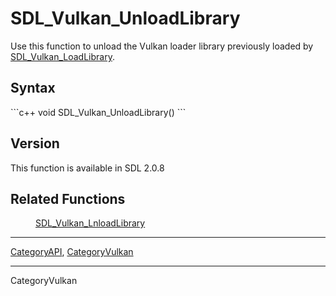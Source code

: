 <!-- pragma section-numbers off -->
<!-- pragma camelcase off -->

<!-- #*^*^*^*^*See http://wiki.libsdl.org/moin.cgi/SGFunctions for details on editing this page*^*^*^*^* -->


= SDL_Vulkan_UnloadLibrary =

Use this function to unload the Vulkan loader library previously loaded by [[SDL_Vulkan_LoadLibrary]].




== Syntax ==
```c++
void SDL_Vulkan_UnloadLibrary()
```


== Version ==
This function is available in SDL 2.0.8

== Related Functions ==
:[[SDL_Vulkan_LnloadLibrary]]

----
[[CategoryAPI]], [[CategoryVulkan]]
----
CategoryVulkan
